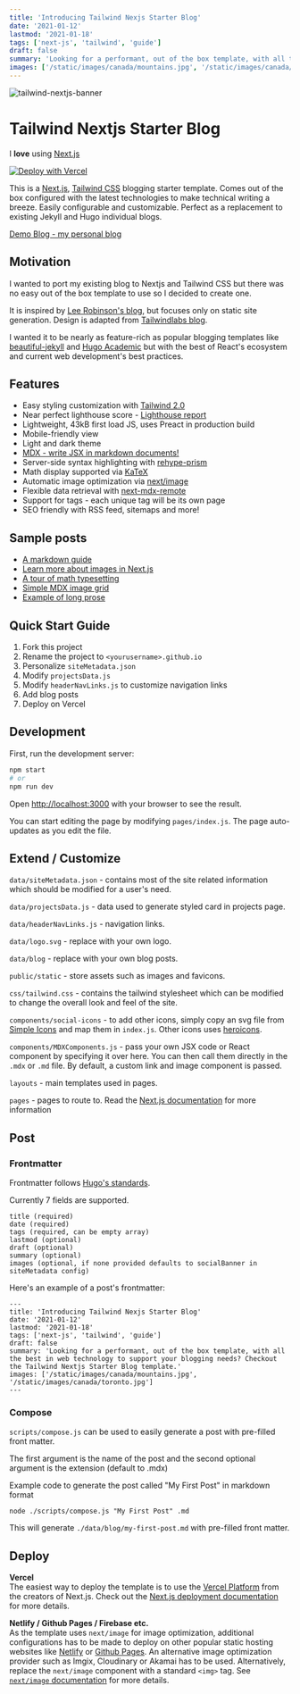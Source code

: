 ```yaml
---
title: 'Introducing Tailwind Nexjs Starter Blog'
date: '2021-01-12'
lastmod: '2021-01-18'
tags: ['next-js', 'tailwind', 'guide']
draft: false
summary: 'Looking for a performant, out of the box template, with all the best in web technology to support your blogging needs? Checkout the Tailwind Nextjs Starter Blog template.'
images: ['/static/images/canada/mountains.jpg', '/static/images/canada/toronto.jpg']
---
```


![tailwind-nextjs-banner](/static/images/twitter-card.png)

# Tailwind Nextjs Starter Blog

I **love** using [Next.js](https://nextjs.org/)

[![Deploy with Vercel](https://vercel.com/button)](https://vercel.com/new/git/external?repository-url=https://github.com/timlrx/tailwind-nextjs-starter-blog)

This is a [Next.js](https://nextjs.org/), [Tailwind CSS](https://tailwindcss.com/) blogging starter template. Comes out of the box configured with the latest technologies to make technical writing a breeze. Easily configurable and customizable. Perfect as a replacement to existing Jekyll and Hugo individual blogs.

[Demo Blog - my personal blog](https://www.timlrx.com)

## Motivation

I wanted to port my existing blog to Nextjs and Tailwind CSS but there was no easy out of the box template to use so I decided to create one.

It is inspired by [Lee Robinson's blog](https://github.com/leerob/leerob.io), but focuses only on static site generation. Design is adapted from [Tailwindlabs blog](https://github.com/tailwindlabs/blog.tailwindcss.com).

I wanted it to be nearly as feature-rich as popular blogging templates like [beautiful-jekyll](https://github.com/daattali/beautiful-jekyll) and [Hugo Academic](https://github.com/wowchemy/wowchemy-hugo-modules) but with the best of React's ecosystem and current web development's best practices.

## Features

- Easy styling customization with [Tailwind 2.0](https://blog.tailwindcss.com/tailwindcss-v2)
- Near perfect lighthouse score - [Lighthouse report](https://www.webpagetest.org/result/210111_DiC1_08f3670c3430bf4a9b76fc3b927716c5/)
- Lightweight, 43kB first load JS, uses Preact in production build
- Mobile-friendly view
- Light and dark theme
- [MDX - write JSX in markdown documents!](https://mdxjs.com/)
- Server-side syntax highlighting with [rehype-prism](https://github.com/mapbox/rehype-prism)
- Math display supported via [KaTeX](https://katex.org/)
- Automatic image optimization via [next/image](https://nextjs.org/docs/basic-features/image-optimization)
- Flexible data retrieval with [next-mdx-remote](https://github.com/hashicorp/next-mdx-remote)
- Support for tags - each unique tag will be its own page
- SEO friendly with RSS feed, sitemaps and more!

## Sample posts

- [A markdown guide](/blog/github-markdown-guide)
- [Learn more about images in Next.js](/blog/guide-to-using-images-in-nextjs)
- [A tour of math typesetting](/blog/deriving-ols-estimator)
- [Simple MDX image grid](/blog/pictures-of-canada)
- [Example of long prose](/blog/the-time-machine)

## Quick Start Guide

1. Fork this project
2. Rename the project to `<yourusername>.github.io`
3. Personalize `siteMetadata.json`
4. Modify `projectsData.js`
5. Modify `headerNavLinks.js` to customize navigation links
6. Add blog posts
7. Deploy on Vercel

## Development

First, run the development server:

```bash
npm start
# or
npm run dev
```

Open [http://localhost:3000](http://localhost:3000) with your browser to see the result.

You can start editing the page by modifying `pages/index.js`. The page auto-updates as you edit the file.

## Extend / Customize

`data/siteMetadata.json` - contains most of the site related information which should be modified for a user's need.

`data/projectsData.js` - data used to generate styled card in projects page.

`data/headerNavLinks.js` - navigation links.

`data/logo.svg` - replace with your own logo.

`data/blog` - replace with your own blog posts.

`public/static` - store assets such as images and favicons.

`css/tailwind.css` - contains the tailwind stylesheet which can be modified to change the overall look and feel of the site.

`components/social-icons` - to add other icons, simply copy an svg file from [Simple Icons](https://simpleicons.org/) and map them in `index.js`. Other icons uses [heroicons](https://heroicons.com/).

`components/MDXComponents.js` - pass your own JSX code or React component by specifying it over here. You can then call them directly in the `.mdx` or `.md` file. By default, a custom link and image component is passed.

`layouts` - main templates used in pages.

`pages` - pages to route to. Read the [Next.js documentation](https://nextjs.org/docs) for more information

## Post

### Frontmatter

Frontmatter follows [Hugo's standards](https://gohugo.io/content-management/front-matter/).

Currently 7 fields are supported.

```
title (required)
date (required)
tags (required, can be empty array)
lastmod (optional)
draft (optional)
summary (optional)
images (optional, if none provided defaults to socialBanner in siteMetadata config)
```

Here's an example of a post's frontmatter:

```
---
title: 'Introducing Tailwind Nexjs Starter Blog'
date: '2021-01-12'
lastmod: '2021-01-18'
tags: ['next-js', 'tailwind', 'guide']
draft: false
summary: 'Looking for a performant, out of the box template, with all the best in web technology to support your blogging needs? Checkout the Tailwind Nextjs Starter Blog template.'
images: ['/static/images/canada/mountains.jpg', '/static/images/canada/toronto.jpg']
---
```

### Compose

`scripts/compose.js` can be used to easily generate a post with pre-filled front matter.

The first argument is the name of the post and the second optional argument is the extension (default to .mdx)

Example code to generate the post called "My First Post" in markdown format

```
node ./scripts/compose.js "My First Post" .md
```

This will generate `./data/blog/my-first-post.md` with pre-filled front matter.

## Deploy

**Vercel**  
The easiest way to deploy the template is to use the [Vercel Platform](https://vercel.com) from the creators of Next.js. Check out the [Next.js deployment documentation](https://nextjs.org/docs/deployment) for more details.

**Netlify / Github Pages / Firebase etc.**  
As the template uses `next/image` for image optimization, additional configurations has to be made to deploy on other popular static hosting websites like [Netlify](https://www.netlify.com/) or [Github Pages](https://pages.github.com/). An alternative image optimization provider such as Imgix, Cloudinary or Akamai has to be used. Alternatively, replace the `next/image` component with a standard `<img>` tag. See [`next/image` documentation](https://nextjs.org/docs/basic-features/image-optimization) for more details.
